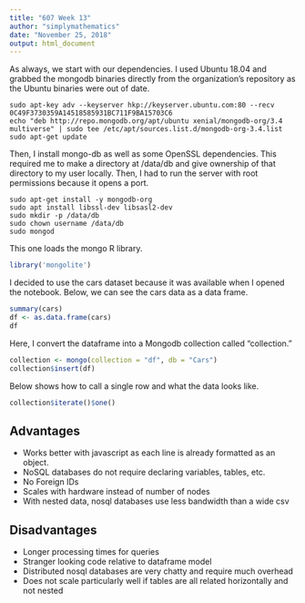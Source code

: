 ```yaml
---
title: "607 Week 13"
author: "simplymathematics"
date: "November 25, 2018"
output: html_document
---
```

As always, we start with our dependencies.  I used Ubuntu 18.04 and grabbed the mongodb binaries directly from the organization's repository as the Ubuntu binaries were out of date. 

```
sudo apt-key adv --keyserver hkp://keyserver.ubuntu.com:80 --recv 0C49F3730359A14518585931BC711F9BA15703C6  
echo "deb http://repo.mongodb.org/apt/ubuntu xenial/mongodb-org/3.4 multiverse" | sudo tee /etc/apt/sources.list.d/mongodb-org-3.4.list  
sudo apt-get update  
```
Then, I install mongo-db as well as some OpenSSL dependencies. This required me to make a directory at /data/db and give ownership of that directory to my user locally. Then, I had to run the server with root permissions because it opens a port.
```
sudo apt-get install -y mongodb-org  
sudo apt install libssl-dev libsasl2-dev  
sudo mkdir -p /data/db  
sudo chown username /data/db  
sudo mongod  
```
This one loads the mongo R library.
```r
library('mongolite')
```

I decided to use the cars dataset because it was available when I opened the notebook. Below, we can see the cars data as a data frame.
```r
summary(cars)
df <- as.data.frame(cars)
df
```
Here, I convert the dataframe into a Mongodb collection called "collection."
```r
collection <- mongo(collection = "df", db = "Cars")
collection$insert(df)
```
Below shows how to call a single row and what the data looks like.
```r
collection$iterate()$one()
```
## Advantages

- Works better with javascript as each line is already formatted as an object.
- NoSQL databases do not require declaring variables, tables, etc. 
- No Foreign IDs
- Scales with hardware instead of number of nodes
- With nested data, nosql databases use less bandwidth than a wide csv

## Disadvantages
- Longer processing times for queries
- Stranger looking code relative to dataframe model
- Distributed nosql databases are very chatty and require much overhead
- Does not scale particularly well if tables are all related horizontally and not nested